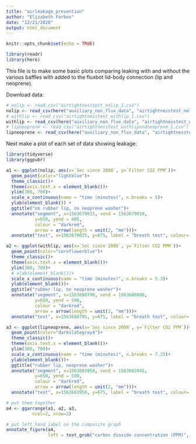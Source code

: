 ```yaml
---
title: "airleakage_prevention"
author: "Elizabeth Forbes"
date: "12/21/2020"
output: html_document
---
```


```r
knitr::opts_chunk$set(echo = TRUE)

library(readr)
library(here)
```

This file is to make some basic plots comparing leaking with and without the various baffles with added to the fluxbot lid-body connection (lip and neoprene).

Download data:
```r
# nolip <- read_csv("airtightnesstest_nolip_1.csv")
nolip <- read_csv(here("auxiliary_non_flux_data", "airtightnesstest_nolip_1.csv"))
# withlip <- read_csv("airtightnesstest_withlip_1.csv")
withlip <- read_csv(here("auxiliary_non_flux_data", "airtightnesstest_withlip_1.csv"))
# lipneoprene <- read_csv("airtightnesstest_withlipandneoprene_1.csv")
lipneoprene <- read_csv(here("auxiliary_non_flux_data", "airtightnesstest_withlipandneoprene_1.csv"))
```
Next make a plot of each set of data showing leakage:
```r
library(tidyverse)
library(ggpubr)

a1 <- ggplot(nolip, aes(x=`Sec since 2000`, y=`Filter CO2 PPM`))+
  geom_point(color="lightblue")+
  theme_classic()+
  theme(axis.text.x = element_blank())+
  ylim(300, 700)+
  scale_x_continuous(name = "time (minutes)", n.breaks = 5)+
  ylab(element_blank()) +
  ggtitle("no rubber lip, no neoprene washer")+
  annotate("segment", x=1563679025, xend = 1563679010,
           y=650, yend = 485,
           colour = "darkred",
           arrow = arrow(length = unit(2, "mm")))+
  annotate("text", x=1563679025, y=675, label = "breath test", colour= "darkred", size=3)

a2 <- ggplot(withlip, aes(x=`Sec since 2000`, y=`Filter CO2 PPM`))+
  geom_point(color="cornflowerblue")+
  theme_classic()+
  theme(axis.text.x = element_blank())+
  ylim(300, 700)+
  # xlab(element_blank())+
  scale_x_continuous(name = "time (minutes)", n.breaks = 5.3)+
  ylab(element_blank())+
  ggtitle("rubber lip, no neoprene washer")+
  annotate("segment", x=1563680790, xend = 1563680800,
           y=650, yend = 500,
           colour = "darkred",
           arrow = arrow(length = unit(2, "mm")))+
  annotate("text", x=1563680795, y=675, label = "breath test", colour= "darkred", size=3)

a3 <- ggplot(lipneoprene, aes(x=`Sec since 2000`, y=`Filter CO2 PPM`))+
  geom_point(color="darkslategray4")+
  theme_classic()+
  theme(axis.text.x = element_blank())+
  ylim(300, 700)+
  scale_x_continuous(name = "time (minutes)", n.breaks = 7.25)+
  ylab(element_blank())+
  ggtitle("rubber lip, neoprene washer")+
  annotate("segment", x=1563683950, xend = 1563683945,
           y=650, yend = 500,
           colour = "darkred",
           arrow = arrow(length = unit(2, "mm")))+
  annotate("text", x=1563683950, y=675, label = "breath test", colour= "darkred", size=3)

# put them together
a4 <- ggarrange(a1, a2, a3,
          ncol=2, nrow=2)

# put left hand label on the composite graph
annotate_figure(a4,
                left = text_grob("carbon dioxide concentration (PPM)", rot = 90))


```

